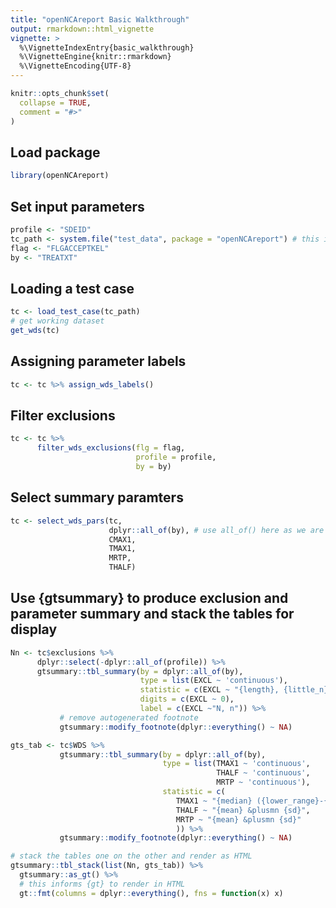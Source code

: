 ```yaml
---
title: "openNCAreport Basic Walkthrough"
output: rmarkdown::html_vignette
vignette: >
  %\VignetteIndexEntry{basic_walkthrough}
  %\VignetteEngine{knitr::rmarkdown}
  %\VignetteEncoding{UTF-8}
---
```


```r
knitr::opts_chunk$set(
  collapse = TRUE,
  comment = "#>"
)
```

## Load package

```r
library(openNCAreport)
```

## Set input parameters

```r
profile <- "SDEID"
tc_path <- system.file("test_data", package = "openNCAreport") # this is an example case
flag <- "FLGACCEPTKEL"
by <- "TREATXT"
```

## Loading a test case

```r
tc <- load_test_case(tc_path)
# get working dataset
get_wds(tc)
```

## Assigning parameter labels

```r
tc <- tc %>% assign_wds_labels()
```

## Filter exclusions

```r
tc <- tc %>%
      filter_wds_exclusions(flg = flag,
                            profile = profile,
                            by = by)
```

## Select summary paramters

```r
tc <- select_wds_pars(tc,
                      dplyr::all_of(by), # use all_of() here as we are selecting with a string
                      CMAX1,
                      TMAX1,
                      MRTP,
                      THALF)
```

## Use {gtsummary} to produce exclusion and parameter summary and stack the tables for display

```r

Nn <- tc$exclusions %>%
      dplyr::select(-dplyr::all_of(profile)) %>%
      gtsummary::tbl_summary(by = dplyr::all_of(by),
                             type = list(EXCL ~ 'continuous'),
                             statistic = c(EXCL ~ "{length}, {little_n}"),
                             digits = c(EXCL ~ 0),
                             label = c(EXCL ~"N, n")) %>%
           # remove autogenerated footnote
           gtsummary::modify_footnote(dplyr::everything() ~ NA)

gts_tab <- tc$WDS %>%
           gtsummary::tbl_summary(by = dplyr::all_of(by),
                                  type = list(TMAX1 ~ 'continuous',
                                              THALF ~ 'continuous',
                                              MRTP ~ 'continuous'),
                                  statistic = c(
                                     TMAX1 ~ "{median} ({lower_range}-{upper_range})",
                                     THALF ~ "{mean} &plusmn {sd}",
                                     MRTP ~ "{mean} &plusmn {sd}"
                                     )) %>%
           gtsummary::modify_footnote(dplyr::everything() ~ NA)

# stack the tables one on the other and render as HTML
gtsummary::tbl_stack(list(Nn, gts_tab)) %>%
  gtsummary::as_gt() %>%
  # this informs {gt} to render in HTML
  gt::fmt(columns = dplyr::everything(), fns = function(x) x)
```

